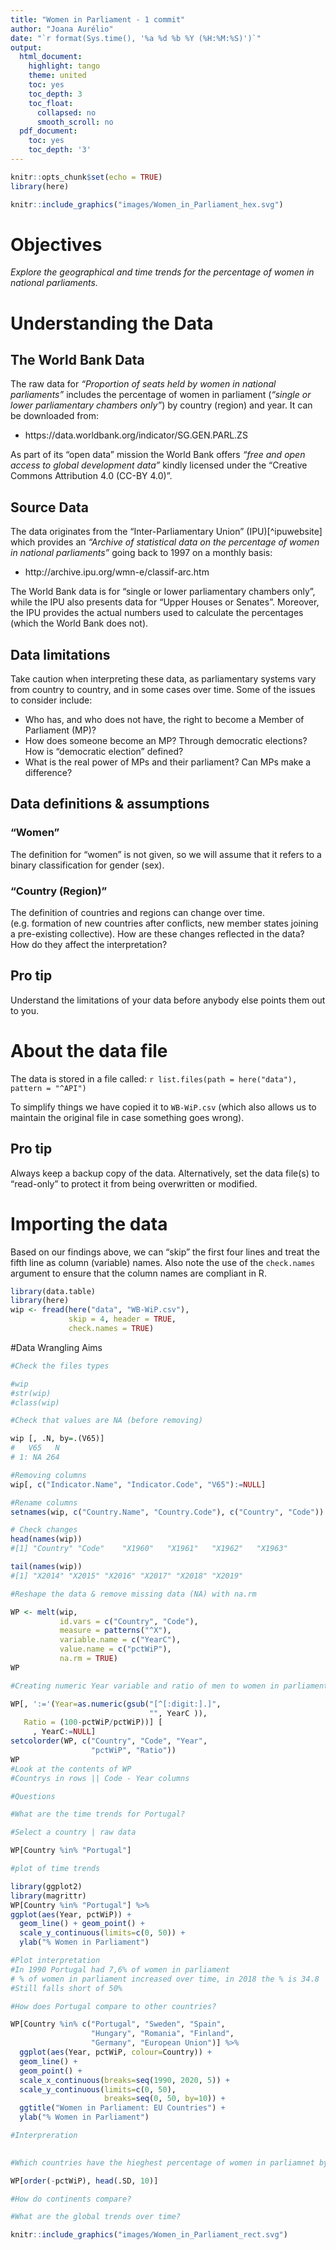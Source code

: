 ```yaml
---
title: "Women in Parliament - 1 commit"
author: "Joana Aurélio"
date: "`r format(Sys.time(), '%a %d %b %Y (%H:%M:%S)')`"
output:
  html_document:
    highlight: tango
    theme: united
    toc: yes
    toc_depth: 3
    toc_float:
      collapsed: no
      smooth_scroll: no
  pdf_document:
    toc: yes
    toc_depth: '3'
---
```



```r
knitr::opts_chunk$set(echo = TRUE)
library(here)
```

```r
knitr::include_graphics("images/Women_in_Parliament_hex.svg")
```


# Objectives

*Explore the geographical and time trends for the percentage of women in 
national parliaments.*

# Understanding the Data

## The World Bank Data 

The raw data for *"Proportion of seats held by women in national parliaments"* 
includes the percentage of women in parliament (_"single or lower parliamentary chambers 
only"_) by country (region) and year. It can be downloaded from:

- https://data.worldbank.org/indicator/SG.GEN.PARL.ZS 

As part of its "open data" mission the World Bank offers _"free and open access 
to global development data"_ kindly licensed under the "Creative Commons Attribution 
4.0 (CC-BY 4.0)".

## Source Data

The data originates from the "Inter-Parliamentary Union" (IPU)[^ipuwebsite] which
provides an *_"Archive of statistical data on the percentage of women in 
national parliaments"_* going back to 1997 on a monthly basis:

- http://archive.ipu.org/wmn-e/classif-arc.htm

The World Bank data is for “single or lower parliamentary chambers only”, while 
the IPU also presents data for “Upper Houses or Senates”. Moreover, the IPU provides 
the actual numbers used to calculate the percentages (which the World Bank does not).

## Data limitations

Take caution when interpreting these data, as parliamentary systems vary from country 
to country, and in some cases over time. Some of the issues to consider include:

- Who has, and who does not have, the right to become a Member of Parliament (MP)?
- How does someone become an MP? Through democratic elections? How is "democratic
election" defined? 
- What is the real power of MPs and their parliament? Can MPs make a difference?

## Data definitions & assumptions

### "Women"

The definition for “women” is not given, so we will assume that it refers to a 
binary classification for gender (sex).

### "Country (Region)"

The definition of countries and regions can change over time.  (e.g. formation of new
countries after conflicts, new member states joining a pre-existing collective). 
How are these changes reflected in the data? How do they affect the interpretation? 

## Pro tip

Understand the limitations of your data before anybody else points them out to you. 

# About the data file

The data is stored in a file called: ``r list.files(path = here("data"), pattern = "^API")``

To simplify things we have copied it to `WB-WiP.csv` (which also allows us to 
maintain the original file in case something goes wrong).

## Pro tip

Always keep a backup copy of the data. Alternatively, set the data file(s) to 
“read-only” to protect it from being overwritten or modified.

# Importing the data

Based on our findings above, we can "skip" the first four lines and treat the
fifth line as column (variable) names. Also note the use of the `check.names`
argument to ensure that the column names are compliant in R.

```r
library(data.table)
library(here)
wip <- fread(here("data", "WB-WiP.csv"), 
             skip = 4, header = TRUE,
             check.names = TRUE)
```

#Data Wrangling Aims


```r
#Check the files types

#wip
#str(wip)
#class(wip)

#Check that values are NA (before removing)

wip [, .N, by=.(V65)]
#   V65   N
# 1: NA 264
```

```r
#Removing columns 
wip[, c("Indicator.Name", "Indicator.Code", "V65"):=NULL]

#Rename columns 
setnames(wip, c("Country.Name", "Country.Code"), c("Country", "Code"))

# Check changes
head(names(wip))
#[1] "Country" "Code"    "X1960"   "X1961"   "X1962"   "X1963"

tail(names(wip))
#[1] "X2014" "X2015" "X2016" "X2017" "X2018" "X2019"
```

```r
#Reshape the data & remove missing data (NA) with na.rm 

WP <- melt(wip,
           id.vars = c("Country", "Code"),
           measure = patterns("^X"),
           variable.name = c("YearC"),
           value.name = c("pctWiP"),
           na.rm = TRUE)
WP
```
 
```r
#Creating numeric Year variable and ratio of men to women in parliament

WP[, ':='(Year=as.numeric(gsub("[^[:digit:].]", 
                               "", YearC )),
   Ratio = (100-pctWiP/pctWiP))] [
     , YearC:=NULL]
setcolorder(WP, c("Country", "Code", "Year", 
                  "pctWiP", "Ratio"))
WP
#Look at the contents of WP
#Countrys in rows || Code - Year columns
```

```r
#Questions

#What are the time trends for Portugal?

#Select a country | raw data

WP[Country %in% "Portugal"]

#plot of time trends 

library(ggplot2)
library(magrittr)
WP[Country %in% "Portugal"] %>%
ggplot(aes(Year, pctWiP)) +
  geom_line() + geom_point() +
  scale_y_continuous(limits=c(0, 50)) +
  ylab("% Women in Parliament")

```
```r
#Plot interpretation 
#In 1990 Portugal had 7,6% of women in parliament
# % of women in parliament increased over time, in 2018 the % is 34.8
#Still falls short of 50%
```

```r
#How does Portugal compare to other countries?

WP[Country %in% c("Portugal", "Sweden", "Spain", 
                  "Hungary", "Romania", "Finland", 
                  "Germany", "European Union")] %>%
  ggplot(aes(Year, pctWiP, colour=Country)) +
  geom_line() +
  geom_point() +
  scale_x_continuous(breaks=seq(1990, 2020, 5)) +
  scale_y_continuous(limits=c(0, 50),
                     breaks=seq(0, 50, by=10)) +
  ggtitle("Women in Parliament: EU Countries") +
  ylab("% Women in Parliament")

#Interpreration
  

```
```r
#Which countries have the hieghest percentage of women in parliamnet by year?

WP[order(-pctWiP), head(.SD, 10)]
```
```r
#How do continents compare?

```

```r
#What are the global trends over time?

```


```r
knitr::include_graphics("images/Women_in_Parliament_rect.svg")
```

